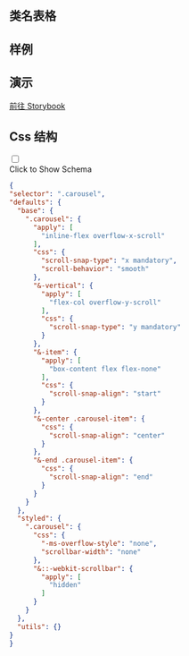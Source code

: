 
## 类名表格

<CssTable name="carousel" />

## 样例

<Demo></Demo>

## 演示

[前往 Storybook](https://story.ui.icebreaker.top/?path=/docs/data-display-carousel--docs)

## Css 结构
<div className="collapse">
<input type="checkbox" /> 
<div class="collapse-title px-0">
<span class="btn">Click to Show Schema</span>
</div>
<div class="collapse-content"> 

```json
{
"selector": ".carousel",
"defaults": {
  "base": {
    ".carousel": {
      "apply": [
        "inline-flex overflow-x-scroll"
      ],
      "css": {
        "scroll-snap-type": "x mandatory",
        "scroll-behavior": "smooth"
      },
      "&-vertical": {
        "apply": [
          "flex-col overflow-y-scroll"
        ],
        "css": {
          "scroll-snap-type": "y mandatory"
        }
      },
      "&-item": {
        "apply": [
          "box-content flex flex-none"
        ],
        "css": {
          "scroll-snap-align": "start"
        }
      },
      "&-center .carousel-item": {
        "css": {
          "scroll-snap-align": "center"
        }
      },
      "&-end .carousel-item": {
        "css": {
          "scroll-snap-align": "end"
        }
      }
    }
  },
  "styled": {
    ".carousel": {
      "css": {
        "-ms-overflow-style": "none",
        "scrollbar-width": "none"
      },
      "&::-webkit-scrollbar": {
        "apply": [
          "hidden"
        ]
      }
    }
  },
  "utils": {}
}
}
```

</div>
</div>